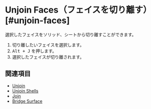 
# Unjoin Faces（フェイスを切り離す） [#unjoin-faces]

<Reference shortcut="" command="Unjoin Faces" button="" />

選択したフェイスをソリッド、シートから切り離すことができます。

1. 切り離したいフェイスを選択します。
2. <kbd>Alt + J</kbd> を押します。
3. 選択したフェイスが切り離されます。

## 関連項目
- [Unjoin](./unjoin)
- [Unjoin Shells](./unjoin-shells)
- [Join](./join)
- [Bridge Surface](./bridge-surface)




